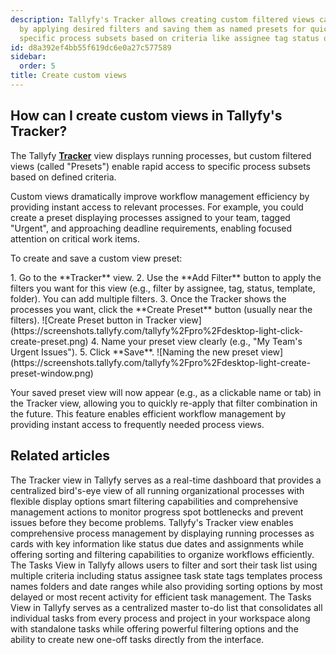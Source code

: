 ```yaml
---
description: Tallyfy's Tracker allows creating custom filtered views called "Presets"
  by applying desired filters and saving them as named presets for quick access to
  specific process subsets based on criteria like assignee tag status or deadline.
id: d8a392ef4bb55f619dc6e0a27c577589
sidebar:
  order: 5
title: Create custom views
---
```



## How can I create custom views in Tallyfy's Tracker?

The Tallyfy **[Tracker](/products/pro/tracking-and-tasks/tracker-view/)** view displays running processes, but custom filtered views (called "Presets") enable rapid access to specific process subsets based on defined criteria.

Custom views dramatically improve workflow management efficiency by providing instant access to relevant processes. For example, you could create a preset displaying processes assigned to your team, tagged "Urgent", and approaching deadline requirements, enabling focused attention on critical work items.

To create and save a custom view preset:

<Steps>
1. Go to the **Tracker** view.
2. Use the **Add Filter** button to apply the filters you want for this view (e.g., filter by assignee, tag, status, template, folder). You can add multiple filters.
3. Once the Tracker shows the processes you want, click the **Create Preset** button (usually near the filters).
   ![Create Preset button in Tracker view](https://screenshots.tallyfy.com/tallyfy%2Fpro%2Fdesktop-light-click-create-preset.png)
4. Name your preset view clearly (e.g., "My Team's Urgent Issues").
5. Click **Save**.
   ![Naming the new preset view](https://screenshots.tallyfy.com/tallyfy%2Fpro%2Fdesktop-light-create-preset-window.png)
</Steps>

Your saved preset view will now appear (e.g., as a clickable name or tab) in the Tracker view, allowing you to quickly re-apply that filter combination in the future. This feature enables efficient workflow management by providing instant access to frequently needed process views.


## Related articles
<CardGrid>
<LinkTitleCard header="<b>Tracking And Tasks > Tracker view</b>" href="/products/pro/tracking-and-tasks/tracker-view/" > The Tracker view in Tallyfy serves as a real-time dashboard that provides a centralized bird's-eye view of all running organizational processes with flexible display options smart filtering capabilities and comprehensive management actions to monitor progress spot bottlenecks and prevent issues before they become problems. </LinkTitleCard>
<LinkTitleCard header="<b>Tracker View > Manage and track my processes</b>" href="/products/pro/tracking-and-tasks/tracker-view/how-can-i-manage-and-track-my-processes-on-tallyfy/" > Tallyfy's Tracker view enables comprehensive process management by displaying running processes as cards with key information like status due dates and assignments while offering sorting and filtering capabilities to organize workflows efficiently. </LinkTitleCard>
<LinkTitleCard header="<b>Tasks View > Customize the task view</b>" href="/products/pro/tracking-and-tasks/tasks-view/how-can-i-customize-task-views-in-tallyfy/" > The Tasks View in Tallyfy allows users to filter and sort their task list using multiple criteria including status assignee task state tags templates process names folders and date ranges while also providing sorting options by most delayed or most recent activity for efficient task management. </LinkTitleCard>
<LinkTitleCard header="<b>Tracking And Tasks > Tasks view</b>" href="/products/pro/tracking-and-tasks/tasks-view/" > The Tasks View in Tallyfy serves as a centralized master to-do list that consolidates all individual tasks from every process and project in your workspace along with standalone tasks while offering powerful filtering options and the ability to create new one-off tasks directly from the interface. </LinkTitleCard>
</CardGrid>